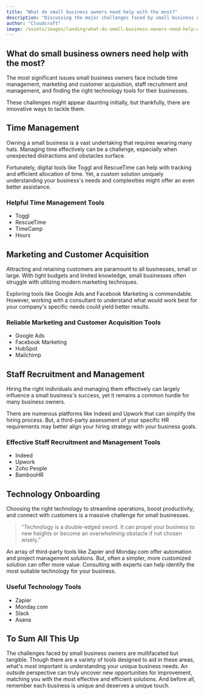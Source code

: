 ```yaml
---
title: "What do small business owners need help with the most?"
description: "Discussing the major challenges faced by small business owners and exploring potential solutions."
author: "Cloudcraft"
image: /assets/images/landing/what-do-small-business-owners-need-help-with-the-most.jpg
---
```


## What do small business owners need help with the most?

The most significant issues small business owners face include time management, marketing and customer acquisition, staff recruitment and management, and finding the right technology tools for their businesses. 

These challenges might appear daunting initially, but thankfully, there are innovative ways to tackle them.

<ServicesBlurb />

## Time Management

Owning a small business is a vast undertaking that requires wearing many hats. Managing time effectively can be a challenge, especially when unexpected distractions and obstacles surface.

Fortunately, digital tools like Toggl and RescueTime can help with tracking and efficient allocation of time. Yet, a custom solution uniquely understanding your business's needs and complexities might offer an even better assistance.

### Helpful Time Management Tools

 * Toggl
 * RescueTime
 * TimeCamp
 * Hours

## Marketing and Customer Acquisition

Attracting and retaining customers are paramount to all businesses, small or large. With tight budgets and limited knowledge, small businesses often struggle with utilizing modern marketing techniques.

Exploring tools like Google Ads and Facebook Marketing is commendable. However, working with a consultant to understand what would work best for your company's specific needs could yield better results.

### Reliable Marketing and Customer Acquisition Tools

 * Google Ads
 * Facebook Marketing
 * HubSpot
 * Mailchimp

## Staff Recruitment and Management

Hiring the right individuals and managing them effectively can largely influence a small business's success, yet it remains a common hurdle for many business owners.

There are numerous platforms like Indeed and Upwork that can simplify the hiring process. But, a third-party assessment of your specific HR requirements may better align your hiring strategy with your business goals.

### Effective Staff Recruitment and Management Tools

 * Indeed
 * Upwork
 * Zoho People
 * BambooHR

<GetStartedBlurb />

## Technology Onboarding

Choosing the right technology to streamline operations, boost productivity, and connect with customers is a massive challenge for small businesses. 

<blockquote> "Technology is a double-edged sword. It can propel your business to new heights or become an overwhelming obstacle if not chosen wisely.” </blockquote>

An array of third-party tools like Zapier and Monday.com offer automation and project management solutions. But, often a simpler, more customized solution can offer more value. Consulting with experts can help identify the most suitable technology for your business.

### Useful Technology Tools

 * Zapier
 * Monday.com
 * Slack
 * Asana

## To Sum All This Up

The challenges faced by small business owners are multifaceted but tangible. Though there are a variety of tools designed to aid in these areas, what's most important is understanding your unique business needs. An outside perspective can truly uncover new opportunities for improvement, matching you with the most effective and efficient solutions. And before all, remember each business is unique and deserves a unique touch.
